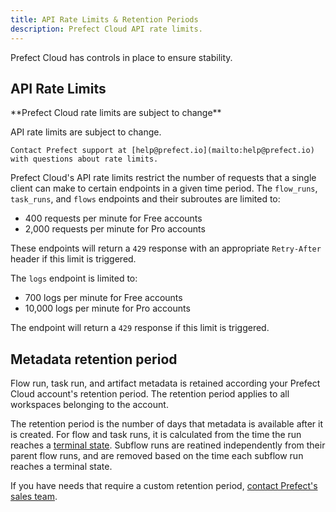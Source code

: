 ```yaml
---
title: API Rate Limits & Retention Periods
description: Prefect Cloud API rate limits.
---
```


Prefect Cloud has controls in place to ensure stability.

## API Rate Limits

<Info>
**Prefect Cloud rate limits are subject to change**

API rate limits are subject to change.
</Info>

    Contact Prefect support at [help@prefect.io](mailto:help@prefect.io) with questions about rate limits.

Prefect Cloud's API rate limits restrict the number of requests that a single client can make to certain endpoints in a given time period. The `flow_runs`, `task_runs`, and `flows` endpoints and their subroutes are limited to:

- 400 requests per minute for Free accounts
- 2,000 requests per minute for Pro accounts

These endpoints will return a `429` response with an appropriate `Retry-After` header if this limit is triggered.

The `logs` endpoint is limited to:

- 700 logs per minute for Free accounts
- 10,000 logs per minute for Pro accounts

The endpoint will return a `429` response if this limit is triggered.

## Metadata retention period

Flow run, task run, and artifact metadata is retained according your Prefect Cloud account's retention period.
The retention period applies to all workspaces belonging to the account.

The retention period is the number of days that metadata is available after it is created. 
For flow and task runs, it is calculated from the time the run reaches a [terminal state](/3.0rc/concepts/states/#state-types). 
Subflow runs are reatined independently from their parent flow runs, and are removed based on the time each subflow run reaches a terminal state.

If you have needs that require a custom retention period, [contact Prefect's sales team](https://www.prefect.io/pricing).
